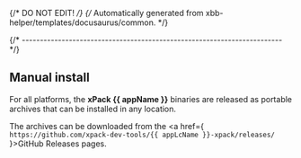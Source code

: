 {/* DO NOT EDIT! */}
{/* Automatically generated from xbb-helper/templates/docusaurus/common. */}


{/* ------------------------------------------------------------------------ */}

## Manual install

For all platforms, the **xPack {{ appName }}** binaries are released as portable
archives that can be installed in any location.

The archives can be downloaded from
the <a href={ `https://github.com/xpack-dev-tools/{{ appLcName }}-xpack/releases/` }>GitHub Releases</a> pages.

